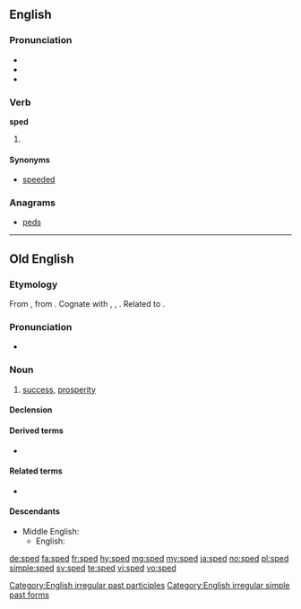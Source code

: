 ==English==

===Pronunciation===
* {{IPA|/spɛd/|lang=en}}<!--, {{SAMPA|/'/}} please fix this-->
* {{audio|En-us-sped.ogg|Audio (US)|lang=en}}
* {{rhymes|ɛd|lang=en}}

===Verb===
'''sped'''

# {{en-past of|speed}}

====Synonyms====
* [[speeded]]

===Anagrams===
* [[peds#English|peds]]

[[Category:English irregular past participles]]
[[Category:English irregular simple past forms]]
----

==Old English==

===Etymology===
From {{etyl|gem-pro|ang}} {{m|gem-pro|*spōdiz||prosperity, success}}, from {{etyl|ine-pro|ang}} {{m|ine-pro|*spē-/sphē-||to succeed, turn out well}}.  Cognate with {{etyl|osx|-}} {{m|osx|spōd||success, prosperity}}, {{etyl|nl|-}} {{term|spoed|lang=nl}}, {{etyl|goh|-}} {{term|spuot||success, progress, being|lang=goh}}. Related to {{l|ang|spōwan}}.

===Pronunciation===
* {{IPA|/speːd/|lang=ang}}

===Noun===
{{ang-noun|head=spēd|f}}

# [[success]], [[prosperity]]

====Declension====
{{ang-decl-noun-i-f|sped|alt1=spēd}}

====Derived terms====
* {{l|ang|sc=Latinx|spēdiġ}}

====Related terms====
* {{l|ang|spēdan}}

====Descendants====
* Middle English: {{l|enm|spede}}
** English: {{l|en|speed}}

[[de:sped]]
[[fa:sped]]
[[fr:sped]]
[[hy:sped]]
[[mg:sped]]
[[my:sped]]
[[ja:sped]]
[[no:sped]]
[[pl:sped]]
[[simple:sped]]
[[sv:sped]]
[[te:sped]]
[[vi:sped]]
[[vo:sped]]